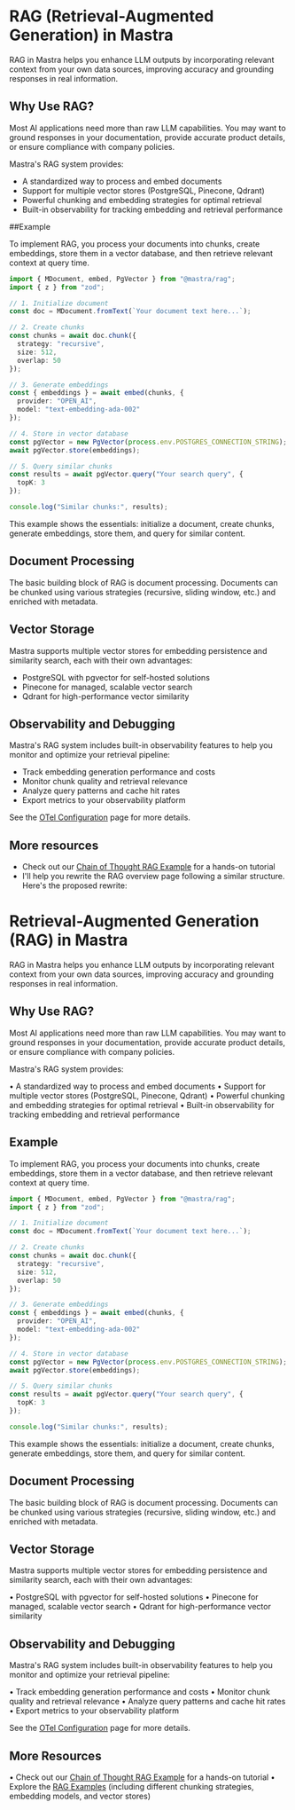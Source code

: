 # RAG (Retrieval-Augmented Generation) in Mastra

RAG in Mastra helps you enhance LLM outputs by incorporating relevant context from your own data sources, improving accuracy and grounding responses in real information.

## Why Use RAG? 

Most AI applications need more than raw LLM capabilities. You may want to ground responses in your documentation, provide accurate product details, or ensure compliance with company policies.

Mastra's RAG system provides:
- A standardized way to process and embed documents
- Support for multiple vector stores (PostgreSQL, Pinecone, Qdrant)
- Powerful chunking and embedding strategies for optimal retrieval
- Built-in observability for tracking embedding and retrieval performance

##Example 


To implement RAG, you process your documents into chunks, create embeddings, store them in a vector database, and then retrieve relevant context at query time.

```ts showLineNumbers copy
import { MDocument, embed, PgVector } from "@mastra/rag";
import { z } from "zod";

// 1. Initialize document   
const doc = MDocument.fromText(`Your document text here...`);

// 2. Create chunks
const chunks = await doc.chunk({
  strategy: "recursive",
  size: 512,
  overlap: 50
});

// 3. Generate embeddings
const { embeddings } = await embed(chunks, {
  provider: "OPEN_AI",
  model: "text-embedding-ada-002"
});

// 4. Store in vector database
const pgVector = new PgVector(process.env.POSTGRES_CONNECTION_STRING);
await pgVector.store(embeddings);

// 5. Query similar chunks
const results = await pgVector.query("Your search query", {
  topK: 3
});

console.log("Similar chunks:", results);
``` 


This example shows the essentials: initialize a document, create chunks, generate embeddings, store them, and query for similar content.


## Document Processing


The basic building block of RAG is document processing. Documents can be chunked using various strategies (recursive, sliding window, etc.) and enriched with metadata.

## Vector Storage

Mastra supports multiple vector stores for embedding persistence and similarity search, each with their own advantages:

- PostgreSQL with pgvector for self-hosted solutions
- Pinecone for managed, scalable vector search
- Qdrant for high-performance vector similarity


## Observability and Debugging


Mastra's RAG system includes built-in observability features to help you monitor and optimize your retrieval pipeline:

- Track embedding generation performance and costs
- Monitor chunk quality and retrieval relevance
- Analyze query patterns and cache hit rates
- Export metrics to your observability platform 


See the [OTel Configuration](../reference/observability/otel-config.mdx) page for more details. 

## More resources

- Check out our [Chain of Thought RAG Example](../examples/rag/cot-workflow-rag.mdx) for a hands-on tutorial
- I'll help you rewrite the RAG overview page following a similar structure. Here's the proposed rewrite:

# Retrieval-Augmented Generation (RAG) in Mastra

RAG in Mastra helps you enhance LLM outputs by incorporating relevant context from your own data sources, improving accuracy and grounding responses in real information.

## Why Use RAG?

Most AI applications need more than raw LLM capabilities. You may want to ground responses in your documentation, provide accurate product details, or ensure compliance with company policies.

Mastra's RAG system provides:

• A standardized way to process and embed documents
• Support for multiple vector stores (PostgreSQL, Pinecone, Qdrant)
• Powerful chunking and embedding strategies for optimal retrieval
• Built-in observability for tracking embedding and retrieval performance

## Example

To implement RAG, you process your documents into chunks, create embeddings, store them in a vector database, and then retrieve relevant context at query time.

```typescript
import { MDocument, embed, PgVector } from "@mastra/rag";
import { z } from "zod";

// 1. Initialize document
const doc = MDocument.fromText(`Your document text here...`);

// 2. Create chunks
const chunks = await doc.chunk({
  strategy: "recursive",
  size: 512,
  overlap: 50
});

// 3. Generate embeddings
const { embeddings } = await embed(chunks, {
  provider: "OPEN_AI",
  model: "text-embedding-ada-002"
});

// 4. Store in vector database
const pgVector = new PgVector(process.env.POSTGRES_CONNECTION_STRING);
await pgVector.store(embeddings);

// 5. Query similar chunks
const results = await pgVector.query("Your search query", {
  topK: 3
});

console.log("Similar chunks:", results);
```

This example shows the essentials: initialize a document, create chunks, generate embeddings, store them, and query for similar content.

## Document Processing

The basic building block of RAG is document processing. Documents can be chunked using various strategies (recursive, sliding window, etc.) and enriched with metadata.

## Vector Storage

Mastra supports multiple vector stores for embedding persistence and similarity search, each with their own advantages:

• PostgreSQL with pgvector for self-hosted solutions
• Pinecone for managed, scalable vector search
• Qdrant for high-performance vector similarity

## Observability and Debugging

Mastra's RAG system includes built-in observability features to help you monitor and optimize your retrieval pipeline:

• Track embedding generation performance and costs
• Monitor chunk quality and retrieval relevance
• Analyze query patterns and cache hit rates
• Export metrics to your observability platform

See the [OTel Configuration](../reference/observability/otel-config.mdx) page for more details.

## More Resources

• Check out our [Chain of Thought RAG Example](../examples/rag/cot-workflow-rag.mdx) for a hands-on tutorial
• Explore the [RAG Examples](../../examples/rag) (including different chunking strategies, embedding models, and vector stores)



